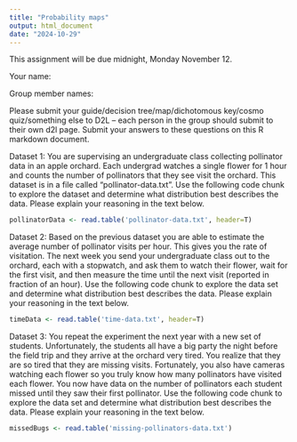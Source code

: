 ```yaml
---
title: "Probability maps"
output: html_document
date: "2024-10-29"
---
```


This assignment will be due midnight, Monday November 12.

Your name:

Group member names:


Please submit your guide/decision tree/map/dichotomous key/cosmo quiz/something else to D2L -- each person in the group should submit to their own d2l page. Submit your answers to these questions on this R markdown document.


Dataset 1: You are supervising an undergraduate class collecting pollinator data in an apple orchard. Each undergrad watches a single flower for 1 hour and counts the number of pollinators that they see visit the orchard. This dataset is in a file called "pollinator-data.txt". Use the following code chunk to explore the dataset and determine what distribution best describes the data. Please explain your reasoning in the text below.
```r
pollinatorData <- read.table('pollinator-data.txt', header=T)

```


Dataset 2: Based on the previous dataset you are able to estimate the average number of pollinator visits per hour. This gives you the rate of visitation. The next week you send your undergraduate class out to the orchard, each with a stopwatch, and ask them to watch their flower, wait for the first visit, and then measure the time until the next visit (reported in fraction of an hour). Use the following code chunk to explore the data set and determine what distribution best describes the data. Please explain your reasoning in the text below.

```r
timeData <- read.table('time-data.txt', header=T)

```

Dataset 3: You repeat the experiment the next year with a new set of students. Unfortunately, the students all have a big party the night before the field trip and they arrive at the orchard very tired. You realize that they are so tired that they are missing visits. Fortunately, you also have cameras watching each flower so you truly know how many pollinators have visited each flower. You now have data on the number of pollinators each student missed until they saw their first pollinator. Use the following code chunk to explore the data set and determine what distribution best describes the data. Please explain your reasoning in the text below.

```r
missedBugs <- read.table('missing-pollinators-data.txt')

```





